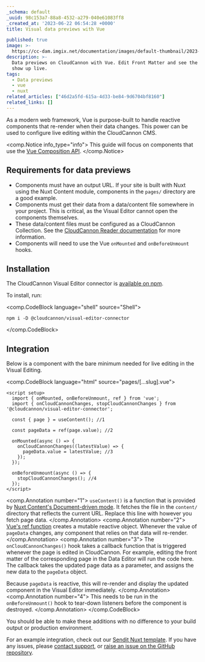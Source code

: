 ```yaml
---
_schema: default
_uuid: 98c153a7-88a8-4532-a279-040e61083ff8
_created_at: '2023-06-22 06:54:28 +0000'
title: Visual data previews with Vue

published: true
image: >-
  https://cc-dam.imgix.net/documentation/images/default-thumbnail/2023-Q4/CloudCannon-Documentation-Thumbnail.png
description: >-
  Data previews on CloudCannon with Vue. Edit Front Matter and see the changes
  show up live.
tags:
  - Data previews
  - vue
  - nuxt
related_articles: ["46d2a5fd-615a-4d33-be84-9d6704bf8160"]
related_links: []
---
```

As a modern web framework, Vue is purpose-built to handle reactive components that re-render when their data changes.
This power can be used to configure live editing within the CloudCannon CMS.

<comp.Notice info_type="info">
  This guide will focus on components that use the [Vue Composition API](https://vuejs.org/guide/introduction.html#composition-api).
</comp.Notice>

## Requirements for data previews
* Components must have an output URL. If your site is built with Nuxt using the Nuxt Content module, components in the `pages/` directory are a good example.
* Components must get their data from a data/content file somewhere in your project. This is critical, as the Visual Editor cannot open the components themselves.
* These data/content files must be configured as a CloudCannon Collection. See the [CloudCannon Reader documentation](https://github.com/CloudCannon/reader#readme) for more information.
* Components will need to use the Vue `onMounted` and `onBeforeUnmount` hooks.

## Installation
The CloudCannon Visual Editor connector is [available on npm](https://www.npmjs.com/package/@cloudcannon/visual-editor-connector).

To install, run:

<comp.CodeBlock language="shell" source="Shell">
```
npm i -D @cloudcannon/visual-editor-connector
```
</comp.CodeBlock>

## Integration

Below is a component with the bare minimum needed for live editing in the Visual Editing.

<comp.CodeBlock language="html" source="pages/[...slug].vue">
```
<script setup>
  import { onMounted, onBeforeUnmount, ref } from 'vue';
  import { onCloudCannonChanges, stopCloudCannonChanges } from '@cloudcannon/visual-editor-connector';

  const { page } = useContent(); //1

  const pageData = ref(page.value); //2

  onMounted(async () => {
    onCloudCannonChanges((latestValue) => {
      pageData.value = latestValue; //3
    });
  });

  onBeforeUnmount(async () => {
    stopCloudCannonChanges(); //4
  });
</script>
```
<comp.Annotation number="1">
  `useContent()` is a function that is provided by [Nuxt Content's Document-driven mode](https://content.nuxtjs.org/guide/writing/document-driven).
  It fetches the file in the `content/` directory that reflects the current URL. Replace this line with however you fetch page data.
</comp.Annotation>
<comp.Annotation number="2">
  [Vue's ref function](https://vuejs.org/api/reactivity-core.html#ref) creates a mutable reactive object.
  Whenever the value of `pageData` changes, any component that relies on that data will re-render.
</comp.Annotation>
<comp.Annotation number="3">
  The `onCloudCannonChanges()` hook takes a callback function that is triggered whenever the page is edited in CloudCannon.
  For example, editing the front matter of the corresponding page in the Data Editor will run the code here.
  The callback takes the updated page data as a parameter, and assigns the new data to the `pageData` object.

  Because `pageData` is reactive, this will re-render and display the updated component in the Visual Editor immediately.
</comp.Annotation>
<comp.Annotation number="4">
  This needs to be run in the `onBeforeUnmount()` hook to tear-down listeners before the component is destroyed.
</comp.Annotation>
</comp.CodeBlock>

You should be able to make these additions with no difference to your build output or production environment.

For an example integration, check out our [Sendit Nuxt template](https://cloudcannon.com/community/themes/sendit/).
If you have any issues, please [contact support](https://cloudcannon.com/contact/), or [raise an issue on the GitHub repository](https://github.com/CloudCannon/visual-editor-connector/issues).
